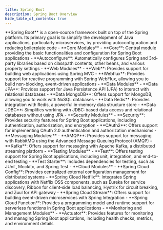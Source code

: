 ```yaml
---
title: Spring Boot
description: Spring Boot Overview
hide_table_of_contents: true
---
```




<Tabs queryString="primary">
    <TabItem value="fundamentals" label="Fundamentals">
        <Tabs queryString="secondary">
          <TabItem value="definition" label="Definition" attributes={{className:"tabs__vertical"}}>
            **Spring Boot** is a open-source framework built on top of the Spring platform. Its primary goal is to simplify the development of Java applications, particularly microservices, by providing autoconfiguration and reducing boilerplate code
          </TabItem>
          <TabItem value="core-modules" label="Modules">
            - **Core Modules**
               - **Core**: Central module providing the basic functionalities and configuration for Spring Boot applications
               - **Autoconfigure**: Automatically configures Spring and 3rd-party libraries based on classpath contents, other beans, and various property settings
            - **Web Modules**
               - **Web**: Provides support for building web applications using Spring MVC
               - **Webflux**: Provides support for reactive programming with Spring WebFlux, allowing you to build non-blocking, event-driven applications
            - **Data Modules**
               - **Data JPA**: Provides support for Java Persistence API (JPA) to interact with relational databases
               - **Data MongoDB**: Offers support for MongoDB, allowing you to work with NoSQL databases
               - **Data Redis**: Provides integration with Redis, a powerful in-memory data structure store
               - **Data JDBC**: Simplifies working with JDBC-based data access and relational databases without using JPA
            - **Security Modules**
               - **Security**: Provides security features for Spring Boot applications, including authentication, authorization, and encryption
               - **OAuth2**: Offers support for implementing OAuth 2.0 authentication and authorization mechanisms
            - **Messaging Modules:**
               - **AMQP**: Provides support for messaging with RabbitMQ using the Advanced Message Queuing Protocol (AMQP)
               - **Kafka**: Offers support for messaging with Apache Kafka, a distributed streaming platform
            - **Testing Modules**
               - **Test**: Offers testing support for Spring Boot applications, including unit, integration, and end-to-end testing
               - **Test Starter**: Includes dependencies for testing, such as JUnit, Mockito, and Spring Test
            - **Cloud Modules**
               - **Spring Cloud Config**: Provides centralized external configuration management for distributed systems
               - **Spring Cloud Netflix**: Integrates Spring applications with Netflix OSS components, such as Eureka for service discovery, Ribbon for client-side load balancing, Hystrix for circuit breaking, and Zuul for API gateway
               - **Spring Cloud Stream**: Offers support for building event-driven microservices with Spring Integration
               - **Spring Cloud Function**: Provides a programming model and runtime support for serverless functions in Spring Boot applications
            - **Monitoring and Management Modules**
               - **Actuator**: Provides features for monitoring and managing Spring Boot applications, including health checks, metrics, and environment details
          </TabItem>
        </Tabs>
    </TabItem>
</Tabs>
